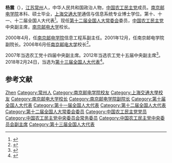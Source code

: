 {{Otheruses|杨震}}
'''杨震'''（{{bd|1961年|11月|catIdx=Y杨}}），[[江苏|江苏]][[常州|常州]]人，中华人民共和国政治人物，[[中国农工民主党|中国农工民主党]]成员。[[南京邮电学院|南京邮电学院]]本科、硕士毕业，[[上海交通大学|上海交通大学]]通信与信息系统专业博士学位。第十、十一、十二届全国人大代表<ref>{{cite web|url=http://210.82.31.1:8084/delegate/viewDelegate.action?dbid=120725|title=代表信息|publisher=全国人民代表大会|accessdate=2016-07-02|archive-url=https://web.archive.org/web/20161108015837/http://www.npc.gov.cn/delegate/viewDelegate.action?dbid=120725|archive-date=2016-11-08|dead-url=yes}}</ref>。现任[[第十二届全国人大常委会|第十二届全国人大常委会]]委员，[[中国农工民主党|中国农工民主党]]中央副主席，[[南京邮电大学|南京邮电大学]]校长。

2000年4月，任[[南京邮电学院|南京邮电学院]]信息工程系副主任。2001年12月，任南京邮电学院副院长。2006年6月任[[南京邮电大学|南京邮电大学]]校长<ref>{{cite web|url=http://www.njupt.edu.cn/s/1/t/1/c0/4a/info49226.htm|title=南京邮电大学校长 杨震|publisher=南京邮电大学|accessdate=2016-07-02|archive-date=2017-03-05|archive-url=https://web.archive.org/web/20170305042327/http://www.njupt.edu.cn/s/1/t/1/c0/4a/info49226.htm|dead-url=no}}</ref>。

2007年当选农工党十四届中央副主席。2012年当选农工党十五届中央副主席<ref>{{cite web|url=http://www.ngd.org.cn/ldhd/yz/|title=杨震|publisher=中国农工民主党|accessdate=2016-07-02|archive-date=2017-03-05|archive-url=https://web.archive.org/web/20170305011548/http://www.ngd.org.cn/ldhd/yz/|dead-url=no}}</ref>。2018年2月24日，当选为[[第十三届全国人大代表|第十三届全国人大代表]]<ref>{{Cite web|title=（受权发布）中华人民共和国第十三届全国人民代表大会代表名单-中新网|url=http://www.chinanews.com/gn/2018/02-25/8453959.shtml|accessdate=2021-02-13|work=中新网|archive-date=2018-02-27|archive-url=https://web.archive.org/web/20180227031724/http://www.chinanews.com/gn/2018/02-25/8453959.shtml|dead-url=no}}</ref>。

== 参考文献 ==
{{Reflist}}

{{中国农工民主党第十四届中央委员会}}
{{中国农工民主党第十五届中央委员会}}
{{中国农工民主党第十六届中央委员会}}

{{Authority control}}

{{DEFAULTSORT:Yang杨}}
[[Category:杨姓|Zhen]]
[[Category:常州人|Category:常州人]]
[[Category:南京邮电学院校友|Category:南京邮电学院校友]]
[[Category:上海交通大學校友|Category:上海交通大學校友]]
[[Category:南京邮电大学校长|Category:南京邮电大学校长]]
[[Category:南京邮电学院副院长|Category:南京邮电学院副院长]]
[[Category:第十届全国人大代表|Category:第十届全国人大代表]]
[[Category:第十一届全国人大代表|Category:第十一届全国人大代表]]
[[Category:第十二届全国人大代表|Category:第十二届全国人大代表]]
[[Category:第十二届全国人大常委会委员|Category:第十二届全国人大常委会委员]]
[[Category:中国农工民主党党员|Category:中国农工民主党党员]]
[[Category:中国农工民主党中央委员会常务委员|Category:中国农工民主党中央委员会常务委员]]
[[Category:中国农工民主党中央委员会副主席|Category:中国农工民主党中央委员会副主席]]
[[Category:第十三届全国人大代表|Category:第十三届全国人大代表]]